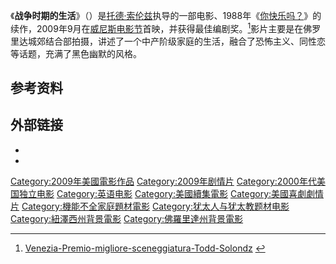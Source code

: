{{noteTA
|1=zh-cn:战争时期的生活; zh-tw:心靈戰火; zh-hk:感情線上腦交戰;
|G1=film
}}
{{Infobox film
|  name           = 心靈戰火
| original_name   = Life During Wartime 
|  image          = Life-during-wartime-poster.jpg
|  director       = [[托德·索伦兹|托德·索伦兹]] 
|  producer       = [[Derrick_Tseng|Derrick Tseng]], <BR>[[Christine_K._Walker|Christine K. Walker]] 
|  executive producer       = [[Elizabeth_Redleaf|Elizabeth Redleaf]]
|  writer         = [[托德·索伦兹|托德·索伦兹]] 
|  starring       = [[雪莉·亨德森|雪莉·亨德森]]、[[迈克尔·威廉姆斯|迈克尔·威廉姆斯]]、[[艾莉森·珍妮|艾莉森·珍妮]]、[[Dylan_Riley_Snyder|Dylan Riley Snyder]]、[[Emma_Hinz|Emma Hinz]]、[[Roslyn_Ruff|Roslyn Ruff]]、[[迈克尔·勒纳|迈克尔·勒纳]]、[[塞伦·希德|塞伦·希德]]
|  distributor    = [[IFC_Films|IFC Films]] 
| studio          = [[Werc_Werk_Works|Werc Werk Works]]
|  released   = {{start date|2009|9|}} <br />{{small|([[Telluride_Film_Festival|Telluride Film Festival]])}} 
|  runtime        = 96分
|  language    = [[英语|英语]] 
|  title song    = [[Devendra_Banhart|Devendra Banhart]]演奏、[[Beck|Beck]]制作
|  budget         = 4.5 million<ref name="BOM">{{cite web|url=http://www.boxofficemojo.com/movies/?id=lifeduringwartime.htm|title=Life During Wartime (2010)|work=[[Box_Office_Mojo|Box Office Mojo]]|publisher=[[Amazon.com|Amazon.com]]|accessdate=December 1, 2010|archive-date=2018-10-14|archive-url=https://web.archive.org/web/20181014063342/https://www.boxofficemojo.com/movies/?id=lifeduringwartime.htm|dead-url=no}}</ref>
| gross            = $744,816<ref name="BOM"/> 
| preceded_by    = ''[[你快乐吗？|你快乐吗？]]''
| hk_name = 感情線上腦交戰
| tw_name = 心靈戰火
| cn_name = 战争时期的生活
|}}
《'''战争时期的生活'''》（{{lang-en|'''''Life During Wartime'''''}}）是[[托德·索伦兹|托德·索伦兹]]执导的一部电影、1988年《[[你快乐吗？|你快乐吗？]]》的续作，2009年9月在[[威尼斯电影节|威尼斯电影节]]首映，并获得最佳编剧奖。<ref name="CorriereLDWAward">[http://www.corriere.it/notizie-ultima-ora/Cultura_e_spettacolo/Venezia-Premio-migliore-sceneggiatura-Todd-Solondz/12-09-2009/1-A_000046588.shtml Venezia-Premio-migliore-sceneggiatura-Todd-Solondz] {{webarchive|url=https://web.archive.org/web/20090915180308/http://www.corriere.it/notizie-ultima-ora/Cultura_e_spettacolo/Venezia-Premio-migliore-sceneggiatura-Todd-Solondz/12-09-2009/1-A_000046588.shtml |date=2009-09-15 }}</ref>影片主要是在佛罗里达城郊结合部拍摄，讲述了一个中产阶级家庭的生活，融合了恐怖主义、同性恋等话题，充满了黑色幽默的风格。

==参考资料==
{{reflist}}

== 外部链接 ==
{{wikiquote}}
* {{Official website|http://www.ifcfilms.com/films/life-during-wartime-2}}
* {{IMDb title|0808526}}

[[Category:2009年美國電影作品|Category:2009年美國電影作品]]
[[Category:2009年剧情片|Category:2009年剧情片]]
[[Category:2000年代美国独立电影|Category:2000年代美国独立电影]]
[[Category:英语电影|Category:英语电影]]
[[Category:美國續集電影|Category:美國續集電影]]
[[Category:美國喜劇劇情片|Category:美國喜劇劇情片]]
[[Category:機能不全家庭題材電影|Category:機能不全家庭題材電影]]
[[Category:犹太人与犹太教题材电影|Category:犹太人与犹太教题材电影]]
[[Category:紐澤西州背景電影|Category:紐澤西州背景電影]]
[[Category:佛羅里達州背景電影|Category:佛羅里達州背景電影]]